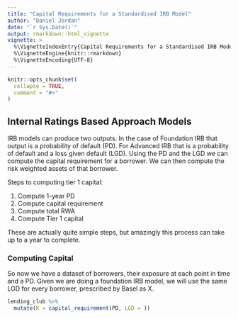 ```yaml
---
title: "Capital Requirements for a Standardised IRB Model"
author: "Daniel Jordan"
date: "`r Sys.Date()`"
output: rmarkdown::html_vignette
vignette: >
  %\VignetteIndexEntry{Capital Requirements for a Standardised IRB Model}
  %\VignetteEngine{knitr::rmarkdown}
  %\VignetteEncoding{UTF-8}
---
```


```r
knitr::opts_chunk$set(
  collapse = TRUE,
  comment = "#>"
)
```

## Internal Ratings Based Approach Models

IRB models can produce two outputs. In the case of Foundation IRB that output is a probability of default (PD). For Advanced IRB that is a probability of default and a loss given default (LGD). Using the PD and the LGD we can compute the capital requirement for a borrower. We can then compute the risk weighted assets of that borrower.

Steps to computing tier 1 capital:

  1. Compute 1-year PD  
  2. Compute capital requirement 
  3. Compute total RWA
  4. Compute Tier 1 capital
  
These are actually quite simple steps, but amazingly this process can take up to a year to complete.

### Computing Capital 

So now we have a dataset of borrowers, their exposure at each point in time and a PD. Given we are doing a foundation IRB model, we will use the same LGD for every borrower, prescribed by Basel as X. 

```r
lending_club %>% 
  mutate(K = capital_requirement(PD, LGD = ))
```

